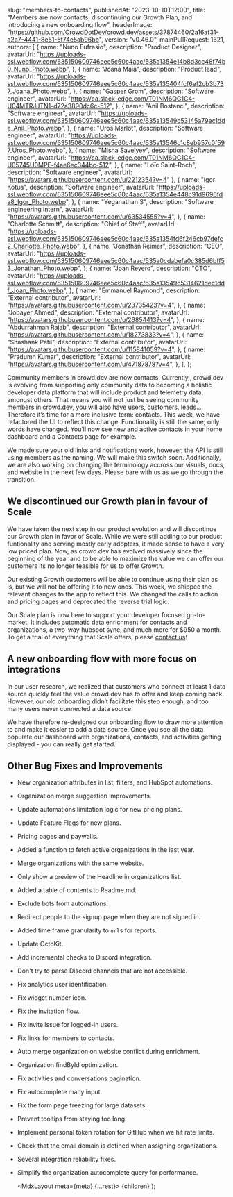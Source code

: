 
  slug: "members-to-contacts",
  publishedAt: "2023-10-10T12:00",
  title: "Members are now contacts, discontinuing our Growth Plan, and introducing a new onboarding flow",
  headerImage:
    "https://github.com/CrowdDotDev/crowd.dev/assets/37874460/2a16af31-a2a7-4441-8e51-5f74e5ab96bb",
  version: "v0.46.0",
  mainPullRequest: 1621,
  authors: [
    {
      name: "Nuno Eufrasio",
      description: "Product Designer",
      avatarUrl:
        "https://uploads-ssl.webflow.com/635150609746eee5c60c4aac/635a1354e14b8d3cc48f74b0_Nuno_Photo.webp",
    },
    {
      name: "Joana Maia",
      description: "Product lead",
      avatarUrl:
        "https://uploads-ssl.webflow.com/635150609746eee5c60c4aac/635a135404fcf6ef2cb3b737_Joana_Photo.webp",
    },
    {
      name: "Gasper Grom",
      description: "Software engineer",
      avatarUrl: "https://ca.slack-edge.com/T01NM6QG1C4-U04MTRJJTN1-d72a3890dc6c-512",
    },
    {
      name: "Anil Bostanci",
      description: "Software engineer",
      avatarUrl:
        "https://uploads-ssl.webflow.com/635150609746eee5c60c4aac/635a13549c53145a79ec1dde_Anil_Photo.webp",
    },
    {
      name: "Uroš Marlot",
      description: "Software engineer",
      avatarUrl:
        "https://uploads-ssl.webflow.com/635150609746eee5c60c4aac/635a13546c1c8eb957c0f597_Uros_Photo.webp",
    },
    {
      name: "Misha Savelyev",
      description: "Software engineer",
      avatarUrl: "https://ca.slack-edge.com/T01NM6QG1C4-U05745U0MPE-f4ae6ec344bc-512",
    },
    {
      name: "Loïc Saint-Roch",
      description: "Software engineer",
      avatarUrl: "https://avatars.githubusercontent.com/u/2212354?v=4"
    },
    {
      name: "Igor Kotua",
      description: "Software engineer",
      avatarUrl:
        "https://uploads-ssl.webflow.com/635150609746eee5c60c4aac/635a1354e448c91d9696fda8_Igor_Photo.webp",
    },
    {
      name: "Yeganathan S",
      description: "Software engineering intern",
      avatarUrl: "https://avatars.githubusercontent.com/u/63534555?v=4",
    },
    {
      name: "Charlotte Schmitt",
      description: "Chief of Staff",
      avatarUrl:
        "https://uploads-ssl.webflow.com/635150609746eee5c60c4aac/635a1354fd6f246cb97defc2_Charlotte_Photo.webp",
    },
    {
      name: "Jonathan Reimer",
      description: "CEO",
      avatarUrl:
        "https://uploads-ssl.webflow.com/635150609746eee5c60c4aac/635a0cdabefa0c385d6bff53_Jonathan_Photo.webp",
    },
    {
      name: "Joan Reyero",
      description: "CTO",
      avatarUrl:
        "https://uploads-ssl.webflow.com/635150609746eee5c60c4aac/635a13549c5314621dec1ddf_Joan_Photo.webp",
    },
    {
      name: "Emmanuel Raymond",
      description: "External contributor",
      avatarUrl: "https://avatars.githubusercontent.com/u/23735423?v=4",
    },
    {
      name: "Jobayer Ahmed",
      description: "External contributor",
      avatarUrl: "https://avatars.githubusercontent.com/u/26854413?v=4",
    },
    {
      name: "Abdurrahman Rajab",
      description: "External contributor",
      avatarUrl: "https://avatars.githubusercontent.com/u/18273833?v=4",
    },
    {
      name: "Shashank Patil",
      description: "External contributor",
      avatarUrl: "https://avatars.githubusercontent.com/u/115841059?v=4",
    },
    {
      name: "Pradumn Kumar",
      description: "External contributor",
      avatarUrl: "https://avatars.githubusercontent.com/u/47187878?v=4",
    },
  ],
};

Community members in crowd.dev are now contacts. Currently,, crowd.dev is evolving from supporting only community data to becoming a holistic developer data platform that will include product and telemetry data, amongst others. That means you will not just be seeing community members in crowd.dev, you will also have users, customers, leads... Therefore it’s time for a more inclusive term: contacts. This week, we have refactored the UI to reflect this change. Functionality is still the same; only words have changed. You’ll now see new and active contacts in your home dashboard and a Contacts page for example. 

We made sure your old links and notifications work, however, the API is still using members as the naming. We will make this switch soon. Additionally, we are also working on changing the terminology accross our visuals, docs, and website in the next few days. Please bare with us as we go through the transition. 


## We discontinued our Growth plan in favour of Scale <PullRequest number="1618"/>

We have taken the next step in our product evolution and will discontinue our Growth plan in favor of Scale. While we were still adding to our product funtionality and serving mostly early adopters, it made sense to have a very low priced plan. Now, as crowd.dev has evolved massively since the beginning of the year and to be able to maximize the value we can offer our customers its no longer feasible for us to offer Growth. 

Our existing Growth customers will be able to continue using their plan as is, but we will not be offering it to new ones. This week, we shipped the relevant changes to the app to reflect this. We changed the calls to action and pricing pages and deprecated the reverse trial logic. 

Our Scale plan is now here to support your developer focused go-to-market. It includes automatic data enrichment for contacts and organizations, a two-way hubspot sync, and much more for $950 a month. To get a trial of everything that Scale offers, please [contact us](https://cal.com/team/CrowdDotDev/custom-plan?date=2023-10-12&month=2023-10)! 

<CenteredImage src="https://user-images.githubusercontent.com/37874460/229734259-c35c249a-7e0d-4ed4-811f-798c003d8e02.png" maxWidth="100%" />


## A new onboarding flow with more focus on integrations <PullRequest number="1578"/>

In our user research, we realized that customers who connect at least 1 data source quickly feel the value crowd.dev has to offer and keep coming back. However, our old onboarding didn’t facilitate this step enough, and too many users never connected a data source.

We have therefore re-designed our onboarding flow to draw more attention to and make it easier to add a data source.  Once you see all the data populate our dashboard with organizations, contacts, and activities getting displayed - you can really get started. 


<CenteredImage src="https://github.com/CrowdDotDev/crowd.dev/assets/37874460/790f0cb6-a456-490f-8c45-364d7eb1fb90" maxWidth="100%" />


## Other Bug Fixes and Improvements

- New organization attributes in list, filters, and HubSpot automations. <PullRequest number="1519"/>
- Organization merge suggestion improvements. <PullRequest number="1649"/>
- Update automations limitation logic for new pricing plans. <PullRequest number="1641"/>
- Update Feature Flags for new plans. <PullRequest number="1622"/>
- Pricing pages and paywalls. <PullRequest number="1627"/>
- Added a function to fetch active organizations in the last year. <PullRequest number="1630"/>
- Merge organizations with the same website. <PullRequest number="1553"/>
- Only show a preview of the Headline in organizations list. <PullRequest number="1610"/>
- Added a table of contents to Readme.md. <PullRequest number="1623"/>
- Exclude bots from automations. <PullRequest number="1414"/>
- Redirect people to the signup page when they are not signed in. <PullRequest number="1561"/>
- Added time frame granularity to `url`s for reports. <PullRequest number="1452"/>
- Update OctoKit. <PullRequest number="1616"/>
- Add incremental checks to Discord integration. <PullRequest number="1612"/>
- Don't try to parse Discord channels that are not accessible. <PullRequest number="1568"/>
- Fix analytics user identification. <PullRequest number="1654"/>
- Fix widget number icon. <PullRequest number="1650"/>
- Fix the invitation flow. <PullRequest number="1644"/>
- Fix invite issue for logged-in users. <PullRequest number="1643"/>
- Fix links for members to contacts. <PullRequest number="1638"/>
- Auto merge organization on website conflict during enrichment. <PullRequest number="1633"/>
- Organization findById optimization. <PullRequest number="1575"/>
- Fix activities and conversations pagination. <PullRequest number="1558"/>
- Fix autocomplete many input. <PullRequest number="1555"/>
- Fix the form page freezing for large datasets. <PullRequest number="1554"/>
- Prevent tooltips from staying too long. <PullRequest number="1530"/>
- Implement personal token rotation for GitHub when we hit rate limits. <PullRequest number="1625"/>
- Check that the email domain is defined when assigning organizations. <PullRequest number="1637"/>
- Several integration reliability fixes. <PullRequest numbers="1609,1607,1606,1603"/>
- Simplify the organization autocomplete query for performance. <PullRequest number="1574"/>


  <MdxLayout meta={meta} {...rest}>
    {children}
  </MdxLayout>
);
